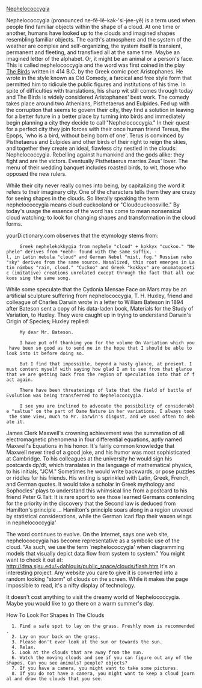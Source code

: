 {{db-copyvio|url=http://www.everything2.com/index.pl?node_id=423940}}
{{csb-pageincluded|1=http://www.everything2.com/index.pl?node_id=423940}}

[[Nephelococcygia]] 

Nephelococcygia (pronounced ne-fê-lê-kak-'si-jee-yê) is a term used when people find familiar objects within the shape of a cloud. At one time or another, humans have looked up to the clouds and imagined shapes resembling familiar objects. The earth's atmosphere and the system of the weather are complex and self-organizing, the system itself is transient, permanent and fleeting, and transfixed all at the same time. Maybe an imagined letter of the alphabet. Or, it might be an animal or a person's face. This is called nephelococcygia and the word was first coined in the play [[The Birds]] written in 414 B.C. by the Greek comic poet Aristophanes. He wrote in the style known as Old Comedy, a farcical and free style form that permitted him to ridicule the public figures and institutions of his time. In spite of difficulties with translations, his sharp wit still comes through today and The Birds is widely considered Aristophanes' best work. The comedy takes place around two Athenians, Pisthetaerus and Eulpides. Fed up with the corruption that seems to govern their city, they find a solution in leaving for a better future in a better place by turning into birds and immediately begin planning a city they decide to call "Nephelococcygia." In their quest for a perfect city they join forces with their once human friend Tereus, the Epops, `who is a bird, without being born of one'. Terus is convinced by Pisthetaerus and Eulpides and other birds of their right to reign the skies, and together they create an ideal, flawless city nestled in the clouds: Nephelococcygia. Rebelling against humankind and the gods alike: they fight and are the victors. Eventually Pisthetaerus marries Zeus' lover. The menu of their wedding banquet includes roasted birds, to wit, those who opposed the new rulers.

While their city never really comes into being, by capitalizing the word it refers to their imaginary city. One of the characters tells them they are crazy for seeing shapes in the clouds. So literally speaking the term nephelococcygia means cloud cuckooland or "Cloudcuckoosville." By today's usage the essence of the word has come to mean nonsensical cloud watching; to look for changing shapes and transformation in the cloud forms.

yourDictionary.com observes that the etymology stems from:

      Greek nephelekokkygia from nephele "cloud" + kokkyx "cuckoo." "Nephele" derives from *nebh- found with the same suffix, -l, in Latin nebula "cloud" and German Nebel "mist, fog." Russian nebo "sky" derives from the same source. Nasalized, this root emerges in Latin nimbus "rain, cloud." "Cuckoo" and Greek "kokkyx" are onomatopoetic (imitative) creations unrelated except through the fact that all cuckoos sing the same song. 

While some speculate that the Cydonia Mensae Face on Mars may be an artificial sculpture suffering from nephelococcygia, T. H. Huxley, friend and colleague of Charles Darwin wrote in a letter to William Bateson in 1894 after Bateson sent a copy of his data-laden book, Materials for the Study of Variation, to Huxley. They were caught up in trying to understand Darwin's Origin of Species; Huxley replied:

      My dear Mr. Bateson.

      I have put off thanking you for the volume On Variation which you have been so good as to send me in the hope that I should be able to look into it before doing so.

      But I find that impossible, beyond a hasty glance, at present. I must content myself with saying how glad I am to see from that glance that we are getting back from the region of speculation into that of fact again.

      There have been threatenings of late that the field of battle of Evolution was being transferred to Nephelococcygia.

      I see you are inclined to advocate the possibility of considerable "saltus" on the part of Dame Nature in her variations. I always took the same view, much to Mr. Darwin's disgust, and we used often to debate it.

James Clerk Maxwell's crowning achievement was the summation of all electromagnetic phenomena in four differential equations, aptly named Maxwell's Equations in his honor. It's fairly common knowledge that Maxwell never tired of a good joke, and his humor was most sophisticated at Cambridge. To his colleagues at the university he would sign his postcards dp/dt, which translates in the language of mathematical physics, to his initials, "JCM." Sometimes he would write backwards, or pose puzzles or riddles for his friends. His writing is sprinkled with Latin, Greek, French, and German quotes. It would take a scholar in Greek mythology and Sophocles' plays to understand this whimsical line from a postcard to his friend Peter G.Tait: It is rare sport to see those learned Germans contending for the priority in the discovery that the Second law is deduced from Hamilton's principle ... Hamilton's principle soars along in a region unvexed by statistical considerations, while the German Icari flap their waxen wings in nephelococcygia'

The word continues to evolve. On the Internet, says one web site, nephelococcygia has become representative as a symbolic use of the cloud. "As such, we use the term `nephelococcygia' when diagramming models that visually depict data flow from system to system." You might want to check it out at:
http://dma.sjsu.edu/~dahlquis/public_space/clouds/flash.htm
It's an interesting project. Any website you care to give it is converted into a random looking "storm" of clouds on the screen. While it makes the page impossible to read, it's a nifty display of technology.

It doesn't cost anything to visit the dreamy world of Nephelococcygia. Maybe you would like to go there on a warm summer's day.

How To Look For Shapes In The Clouds

   1. Find a safe spot to lay on the grass. Freshly mown is recommended.
   2. Lay on your back on the grass.
   3. Please don't ever look at the sun or towards the sun.
   4. Relax.
   5. Look at the clouds that are away from the sun.
   6. Watch the moving clouds and see if you can figure out any of the shapes. Can you see animals? people? objects?
   7. If you have a camera, you might want to take some pictures.
   8. If you do not have a camera, you might want to keep a cloud journal and draw the clouds that you see.